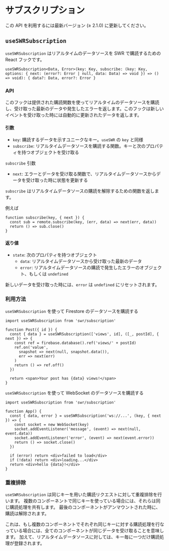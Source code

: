 
# サブスクリプション

<Callout emoji="✅">
  この API を利用するには最新バージョン (≥ 2.1.0) に更新してください。
</Callout>

## `useSWRSubscription`

`useSWRSubscription` はリアルタイムのデータソースを SWR で購読するための React フックです。

```tsx
useSWRSubscription<Data, Error>(key: Key, subscribe: (key: Key, options: { next: (error?: Error | null, data: Data) => void }) => () => void): { data?: Data, error?: Error }
```

### API

このフックは提供された購読関数を使ってリアルタイムのデータソースを購読し、受け取った最新のデータや発生したエラーを返します。このフックは新しいイベントを受け取った時には自動的に更新されたデータを返します。

#### 引数

- `key`: 購読するデータを示すユニークなキー。`useSWR` の `key` と同様
- `subscribe`: リアルタイムデータソースを購読する関数。キーと次のプロパティを持つオブジェクトを受け取る


`subscribe` 引数
  - `next`: エラーとデータを受け取る関数で、リアルタイムデータソースからデータを受け取った時に状態を更新する

`subscribe` はリアルタイムデータソースの購読を解除するための関数を返します。


例えば

```tsx
function subscribe(key, { next }) {
  const sub = remote.subscribe(key, (err, data) => next(err, data))
  return () => sub.close()
}
```


#### 返り値

- `state`: 次のプロパティを持つオブジェクト
  - `data`: リアルタイムデータソースから受け取った最新のデータ
  - `error`: リアルタイムデータソースの購読で発生したエラーのオブジェクト、もしくは `undefined`


新しいデータを受け取った時には、`error` は `undefined` にリセットされます。

### 利用方法

`useSWRSubscription` を使って Firestore のデータソースを購読する

```tsx
import useSWRSubscription from 'swr/subscription'

function Post({ id }) {
  const { data } = useSWRSubscription(['views', id], ([_, postId], { next }) => {
    const ref = firebase.database().ref('views/' + postId)
    ref.on('value',
      snapshot => next(null, snapshot.data()),
      err => next(err)
    )
    return () => ref.off()
  })

  return <span>Your post has {data} views!</span>
}
```

`useSWRSubscription` を使って WebSocket のデータソースを購読する

```tsx
import useSWRSubscription from 'swr/subscription'

function App() {
  const { data, error } = useSWRSubscription('ws://...', (key, { next }) => {
    const socket = new WebSocket(key)
    socket.addEventListener('message', (event) => next(null, event.data))
    socket.addEventListener('error', (event) => next(event.error))
    return () => socket.close()
  })

  if (error) return <div>failed to load</div>
  if (!data) return <div>loading...</div>
  return <div>hello {data}!</div>
}
```

### 重複排除

`useSWRSubscription` は同じキーを用いた購読リクエストに対して重複排除を行います。
複数のコンポーネントで同じキーを使っている場合には、それらは同じ購読処理を共有します。
最後のコンポーネントがアンマウントされた時に、購読は解除されます。

これは、もし複数のコンポーネントでそれぞれ同じキーに対する購読処理を行なっている場合には、全てのコンポーネントが同じデータを受け取ることを意味します。
加えて、リアルタイムデータソースに対しては、キー毎に一つだけ購読処理が登録されます。
